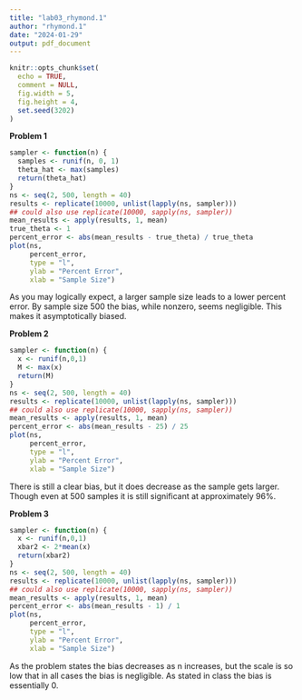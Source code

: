 ```yaml
---
title: "lab03_rhymond.1"
author: "rhymond.1"
date: "2024-01-29"
output: pdf_document
---
```


```r
knitr::opts_chunk$set(
  echo = TRUE,
  comment = NULL,
  fig.width = 5,
  fig.height = 4,
  set.seed(3202)
)

```


**Problem 1**
```r
sampler <- function(n) {
  samples <- runif(n, 0, 1)
  theta_hat <- max(samples)
  return(theta_hat)
}
ns <- seq(2, 500, length = 40)
results <- replicate(10000, unlist(lapply(ns, sampler)))
## could also use replicate(10000, sapply(ns, sampler))
mean_results <- apply(results, 1, mean)
true_theta <- 1
percent_error <- abs(mean_results - true_theta) / true_theta
plot(ns,
     percent_error,
     type = "l",
     ylab = "Percent Error",
     xlab = "Sample Size")
```

As you may logically expect, a larger sample size leads to a lower percent error. By sample size 500 the bias, while nonzero, seems negligible. This makes it asymptotically biased.

**Problem 2**
```r
sampler <- function(n) {
  x <- runif(n,0,1)
  M <- max(x)
  return(M)
}
ns <- seq(2, 500, length = 40)
results <- replicate(10000, unlist(lapply(ns, sampler)))
## could also use replicate(10000, sapply(ns, sampler))
mean_results <- apply(results, 1, mean)
percent_error <- abs(mean_results - 25) / 25
plot(ns,
     percent_error,
     type = "l",
     ylab = "Percent Error",
     xlab = "Sample Size")
```

There is still a clear bias, but it does decrease as the sample gets larger. Though even at 500 samples it is still significant at approximately 96%.

**Problem 3**
```r
sampler <- function(n) {
  x <- runif(n,0,1)
  xbar2 <- 2*mean(x)
  return(xbar2)
}
ns <- seq(2, 500, length = 40)
results <- replicate(10000, unlist(lapply(ns, sampler)))
## could also use replicate(10000, sapply(ns, sampler))
mean_results <- apply(results, 1, mean)
percent_error <- abs(mean_results - 1) / 1
plot(ns,
     percent_error,
     type = "l",
     ylab = "Percent Error",
     xlab = "Sample Size")
```

As the problem states the bias decreases as n increases, but the scale is so low that in all cases the bias is negligible. As stated in class the bias is essentially 0.
